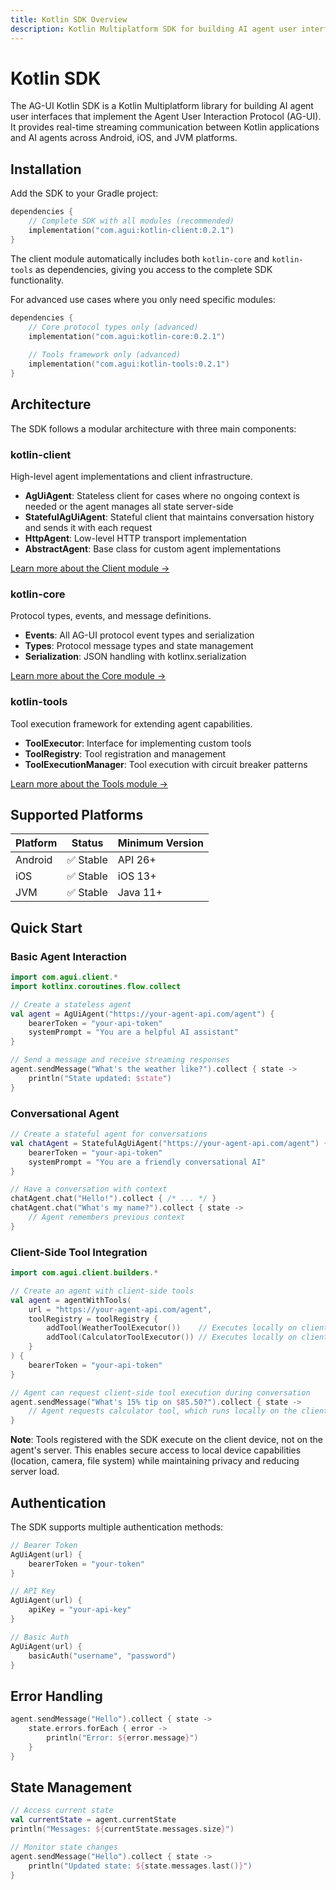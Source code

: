 ```yaml
---
title: Kotlin SDK Overview
description: Kotlin Multiplatform SDK for building AI agent user interfaces with the AG-UI protocol
---
```


# Kotlin SDK

The AG-UI Kotlin SDK is a Kotlin Multiplatform library for building AI agent user interfaces that implement the Agent User Interaction Protocol (AG-UI). It provides real-time streaming communication between Kotlin applications and AI agents across Android, iOS, and JVM platforms.

## Installation

Add the SDK to your Gradle project:

```kotlin
dependencies {
    // Complete SDK with all modules (recommended)
    implementation("com.agui:kotlin-client:0.2.1")
}
```

The client module automatically includes both `kotlin-core` and `kotlin-tools` as dependencies, giving you access to the complete SDK functionality.

For advanced use cases where you only need specific modules:

```kotlin
dependencies {
    // Core protocol types only (advanced)
    implementation("com.agui:kotlin-core:0.2.1")
    
    // Tools framework only (advanced) 
    implementation("com.agui:kotlin-tools:0.2.1")
}
```

## Architecture

The SDK follows a modular architecture with three main components:

### kotlin-client
High-level agent implementations and client infrastructure.
- **AgUiAgent**: Stateless client for cases where no ongoing context is needed or the agent manages all state server-side
- **StatefulAgUiAgent**: Stateful client that maintains conversation history and sends it with each request
- **HttpAgent**: Low-level HTTP transport implementation
- **AbstractAgent**: Base class for custom agent implementations

[Learn more about the Client module →](/docs/sdk/kotlin/client/overview)

### kotlin-core
Protocol types, events, and message definitions.
- **Events**: All AG-UI protocol event types and serialization
- **Types**: Protocol message types and state management
- **Serialization**: JSON handling with kotlinx.serialization

[Learn more about the Core module →](/docs/sdk/kotlin/core/overview)

### kotlin-tools
Tool execution framework for extending agent capabilities.
- **ToolExecutor**: Interface for implementing custom tools
- **ToolRegistry**: Tool registration and management
- **ToolExecutionManager**: Tool execution with circuit breaker patterns

[Learn more about the Tools module →](/docs/sdk/kotlin/tools/overview)

## Supported Platforms

| Platform | Status | Minimum Version |
|----------|--------|-----------------|
| Android | ✅ Stable | API 26+ |
| iOS | ✅ Stable | iOS 13+ |
| JVM | ✅ Stable | Java 11+ |

## Quick Start

### Basic Agent Interaction

```kotlin
import com.agui.client.*
import kotlinx.coroutines.flow.collect

// Create a stateless agent
val agent = AgUiAgent("https://your-agent-api.com/agent") {
    bearerToken = "your-api-token"
    systemPrompt = "You are a helpful AI assistant"
}

// Send a message and receive streaming responses
agent.sendMessage("What's the weather like?").collect { state ->
    println("State updated: $state")
}
```

### Conversational Agent

```kotlin
// Create a stateful agent for conversations
val chatAgent = StatefulAgUiAgent("https://your-agent-api.com/agent") {
    bearerToken = "your-api-token"
    systemPrompt = "You are a friendly conversational AI"
}

// Have a conversation with context
chatAgent.chat("Hello!").collect { /* ... */ }
chatAgent.chat("What's my name?").collect { state ->
    // Agent remembers previous context
}
```

### Client-Side Tool Integration

```kotlin
import com.agui.client.builders.*

// Create an agent with client-side tools
val agent = agentWithTools(
    url = "https://your-agent-api.com/agent",
    toolRegistry = toolRegistry {
        addTool(WeatherToolExecutor())    // Executes locally on client
        addTool(CalculatorToolExecutor()) // Executes locally on client
    }
) {
    bearerToken = "your-api-token"
}

// Agent can request client-side tool execution during conversation
agent.sendMessage("What's 15% tip on $85.50?").collect { state ->
    // Agent requests calculator tool, which runs locally on the client
}
```

**Note**: Tools registered with the SDK execute on the client device, not on the agent's server. This enables secure access to local device capabilities (location, camera, file system) while maintaining privacy and reducing server load.

## Authentication

The SDK supports multiple authentication methods:

```kotlin
// Bearer Token
AgUiAgent(url) {
    bearerToken = "your-token"
}

// API Key
AgUiAgent(url) {
    apiKey = "your-api-key"
}

// Basic Auth
AgUiAgent(url) {
    basicAuth("username", "password")
}
```

## Error Handling

```kotlin
agent.sendMessage("Hello").collect { state ->
    state.errors.forEach { error ->
        println("Error: ${error.message}")
    }
}
```

## State Management

```kotlin
// Access current state
val currentState = agent.currentState
println("Messages: ${currentState.messages.size}")

// Monitor state changes
agent.sendMessage("Hello").collect { state ->
    println("Updated state: ${state.messages.last()}")
}
```